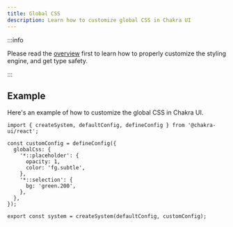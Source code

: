 ```yaml
---
title: Global CSS
description: Learn how to customize global CSS in Chakra UI
---
```


:::info

Please read the [overview](/docs/theming/customization/overview) first to learn
how to properly customize the styling engine, and get type safety.

:::

## Example

Here's an example of how to customize the global CSS in Chakra UI.

```tsx title="theme.ts"
import { createSystem, defaultConfig, defineConfig } from '@chakra-ui/react';

const customConfig = defineConfig({
  globalCss: {
    '*::placeholder': {
      opacity: 1,
      color: 'fg.subtle',
    },
    '*::selection': {
      bg: 'green.200',
    },
  },
});

export const system = createSystem(defaultConfig, customConfig);
```
